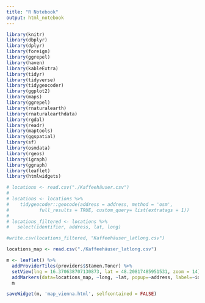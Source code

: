 ```yaml
---
title: "R Notebook"
output: html_notebook
---
```


```r
library(knitr)
library(dbplyr)
library(dplyr)
library(foreign)
library(ggrepel)
library(haven)
library(kableExtra)
library(tidyr)
library(tidyverse)
library(tidygeocoder)
library(ggplot2)
library(maps)
library(ggrepel)
library(rnaturalearth)
library(rnaturalearthdata)
library(rgdal)
library(readr)
library(maptools)
library(ggspatial)
library(sf)
library(osmdata)
library(rgeos)
library(igraph)
library(ggraph)
library(leaflet)
library(htmlwidgets)
```


```r
# locations <- read.csv("./Kaffeehäuser.csv")
# 
# locations <- locations %>% 
#    tidygeocoder::geocode(address = address, method = 'osm', 
#           full_results = TRUE, custom_query= list(extratags = 1))
# 
# locations_filtered <- locations %>%
#   select(identifier, address, lat, long)

#write.csv(locations_filtered, "Kaffeehäuser_latlong.csv")
```


```r
locations_map <- read.csv("./Kaffeehäuser_latlong.csv")

m <- leaflet() %>%
  addProviderTiles(providers$Stamen.Toner) %>%
  setView(lng = 16.370638707130873, lat = 48.20817485951531, zoom = 14) %>%
  addMarkers(data=locations_map, ~long, ~lat, popup=~address, label=~identifier)
  m
```


```r
saveWidget(m, 'map_vienna.html', selfcontained = FALSE)
```